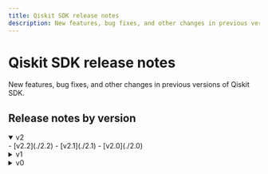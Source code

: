 ```yaml
---
title: Qiskit SDK release notes
description: New features, bug fixes, and other changes in previous versions of Qiskit SDK.
---
```


# Qiskit SDK release notes

New features, bug fixes, and other changes in previous versions of Qiskit SDK.

## Release notes by version

<details open>
<summary>v2</summary>
- [v2.2](./2.2)
- [v2.1](./2.1)
- [v2.0](./2.0)
</details>

<details>
<summary>v1</summary>
- [v1.4](./1.4)
- [v1.3](./1.3)
- [v1.2](./1.2)
- [v1.1](./1.1)
- [v1.0](./1.0)
</details>

<details>
<summary>v0</summary>
- [v0.46](./0.46)
- [v0.45](./0.45)
- [v0.44](./0.44)
- [v0.43](./0.43)
- [v0.42](./0.42)
- [v0.41](./0.41)
- [v0.40](./0.40)
- [v0.39](./0.39)
- [v0.38](./0.38)
- [v0.37](./0.37)
- [v0.36](./0.36)
- [v0.35](./0.35)
- [v0.34](./0.34)
- [v0.33](./0.33)
- [v0.32](./0.32)
- [v0.31](./0.31)
- [v0.30](./0.30)
- [v0.29](./0.29)
- [v0.28](./0.28)
- [v0.27](./0.27)
- [v0.26](./0.26)
- [v0.25](./0.25)
- [v0.24](./0.24)
- [v0.23](./0.23)
- [v0.22](./0.22)
- [v0.21](./0.21)
- [v0.20](./0.20)
- [v0.19](./0.19)
- [v0.18](./0.18)
- [v0.17](./0.17)
- [v0.16](./0.16)
- [v0.15](./0.15)
- [v0.14](./0.14)
- [v0.13](./0.13)
- [v0.12](./0.12)
- [v0.11](./0.11)
- [v0.10](./0.10)
- [v0.9](./0.9)
- [v0.8](./0.8)
- [v0.7](./0.7)
- [v0.6](./0.6)
- [v0.5](./0.5)
</details>